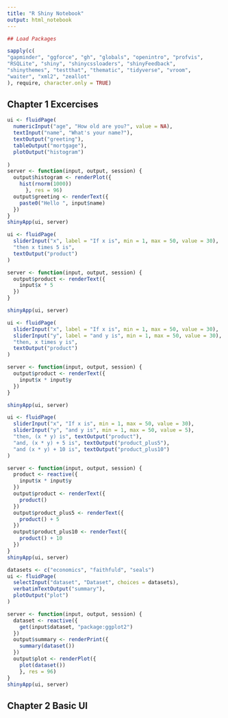 ```yaml
---
title: "R Shiny Notebook"
output: html_notebook
---
```


```r
## Load Packages

sapply(c(
"gapminder", "ggforce", "gh", "globals", "openintro", "profvis",
"RSQLite", "shiny", "shinycssloaders", "shinyFeedback",
"shinythemes", "testthat", "thematic", "tidyverse", "vroom",
"waiter", "xml2", "zeallot"
), require, character.only = TRUE)

```

## Chapter 1 Excercises
```r

ui <- fluidPage(
  numericInput("age", "How old are you?", value = NA),
  textInput("name", "What's your name?"),
  textOutput("greeting"),
  tableOutput("mortgage"),
  plotOutput("histogram")
  
)
server <- function(input, output, session) {
  output$histogram <- renderPlot({
    hist(rnorm(1000))
      }, res = 96)
  output$greeting <- renderText({
    paste0("Hello ", input$name)
  })
}
shinyApp(ui, server)
```

```r

ui <- fluidPage(
  sliderInput("x", label = "If x is", min = 1, max = 50, value = 30),
  "then x times 5 is",
  textOutput("product")
)

server <- function(input, output, session) {
  output$product <- renderText({
    input$x * 5
  })
}

shinyApp(ui, server)

```

```r

ui <- fluidPage(
  sliderInput("x", label = "If x is", min = 1, max = 50, value = 30),
  sliderInput("y", label = "and y is", min = 1, max = 50, value = 30),
  "then, x times y is",
  textOutput("product")
)

server <- function(input, output, session) {
  output$product <- renderText({
    input$x * input$y
  })
}

shinyApp(ui, server)

```

```r

ui <- fluidPage(
  sliderInput("x", "If x is", min = 1, max = 50, value = 30),
  sliderInput("y", "and y is", min = 1, max = 50, value = 5),
  "then, (x * y) is", textOutput("product"),
  "and, (x * y) + 5 is", textOutput("product_plus5"),
  "and (x * y) + 10 is", textOutput("product_plus10")
)

server <- function(input, output, session) {
  product <- reactive({
    input$x * input$y
  })
  output$product <- renderText({
    product()
  })
  output$product_plus5 <- renderText({
    product() + 5
  })
  output$product_plus10 <- renderText({
    product() + 10
  })
}
shinyApp(ui, server)

```


```r

datasets <- c("economics", "faithfuld", "seals")
ui <- fluidPage(
  selectInput("dataset", "Dataset", choices = datasets),
  verbatimTextOutput("summary"),
  plotOutput("plot")
)

server <- function(input, output, session) {
  dataset <- reactive({
    get(input$dataset, "package:ggplot2")
  })
  output$summary <- renderPrint({
    summary(dataset())
  })
  output$plot <- renderPlot({
    plot(dataset())
    }, res = 96)
}
shinyApp(ui, server)

```


## Chapter 2 Basic UI

```r

```

